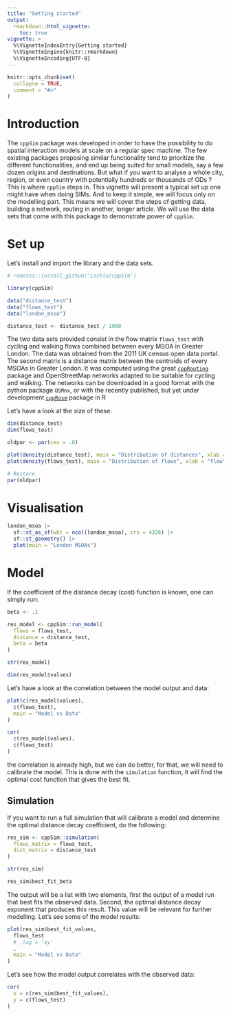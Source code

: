 ```yaml
---
title: "Getting started"
output: 
  rmarkdown::html_vignette:
    toc: true
vignette: >
  %\VignetteIndexEntry{Getting started}
  %\VignetteEngine{knitr::rmarkdown}
  %\VignetteEncoding{UTF-8}
---
```


```r
knitr::opts_chunk$set(
  collapse = TRUE,
  comment = "#>"
)
```

# Introduction

The `cppSim` package was developed in order to have the possibility to do spatial interaction models at scale on a regular spec machine. The few existing packages proposing similar functionality tend to prioritize the different functionalities, and end up being suited for small models, say a few dozen origins and destinations. But what if you want to analyse a whole city, region, or even country with potentially hundreds or thousands of ODs ? This is where `cppSim` steps in. This vignette will present a typical set up one might have when doing SIMs. And to keep it simple, we will focus only on the modelling part. This means we will cover the steps of getting data, building a network, routing in another, longer article. We will use the data sets that come with this package to demonstrate power of `cppSim`.

# Set up

Let's install and import the library and the data sets.

```r
# remotes::install_github('ischlo/cppSim')

library(cppSim)

data("distance_test")
data("flows_test")
data("london_msoa")

distance_test <- distance_test / 1000

```

The two data sets provided consist in the flow matrix `flows_test` with cycling and walking flows combined between every MSOA in Greater London. The data was obtained from the 2011 UK census open data portal. The second matrix is a distance matrix between the centroids of every MSOAs in Greater London. It was computed using the great [`cppRouting`](https://github.com/vlarmet/cppRouting) package and OpenStreetMap networks adapted to be suitable for cycling and walking. The networks can be downloaded in a good format with the python package `OSMnx`, or with the recently published, but yet under development [`cppRosm`](https://ischlo.github.io/cppRosm/) package in R

Let's have a look at the size of these:

```r

dim(distance_test)
dim(flows_test)

```

```r

oldpar <- par(cex = .6)

plot(density(distance_test), main = "Distribution of distances", xlab = "OD distance (km)")
plot(density(flows_test), main = "Distribution of flows", xlab = "flow", log = "x")

# Restore
par(oldpar)


```

# Visualisation

```r

london_msoa |>
  sf::st_as_sf(wkt = ncol(london_msoa), crs = 4326) |>
  sf::st_geometry() |>
  plot(main = "London MSOAs")

```

# Model

If the coefficient of the distance decay (cost) function is known, one can simply run:

```r

beta <- .1

res_model <- cppSim::run_model(
  flows = flows_test,
  distance = distance_test,
  beta = beta
)

str(res_model)

dim(res_model$values)

```

Let's have a look at the correlation between the model output and data:

```r
plot(c(res_model$values),
  c(flows_test),
  main = "Model vs Data"
)

```

```r
cor(
  c(res_model$values),
  c(flows_test)
)

```

the correlation is already high, but we can do better, for that, we will need to calibrate the model. This is done with the `simulation` function, it will find the optimal cost function that gives the best fit.

## Simulation

If you want to run a full simulation that will calibrate a model and determine the optimal distance decay coefficient, do the following:

```r

res_sim <- cppSim::simulation(
  flows_matrix = flows_test,
  dist_matrix = distance_test
)

str(res_sim)

res_sim$best_fit_beta

```

The output will be a list with two elements, first the output of a model run that best fits the observed data. Second, the optimal distance decay exponent that produces this result. This value will be relevant for further modelling. Let's see some of the model results:

```r
plot(res_sim$best_fit_values,
  flows_test
  # ,log = 'xy'
  ,
  main = "Model vs Data"
)
```

Let's see how the model output correlates with the observed data:

```r
cor(
  x = c(res_sim$best_fit_values),
  y = c(flows_test)
)

```

<!-- # Conclusion -->
